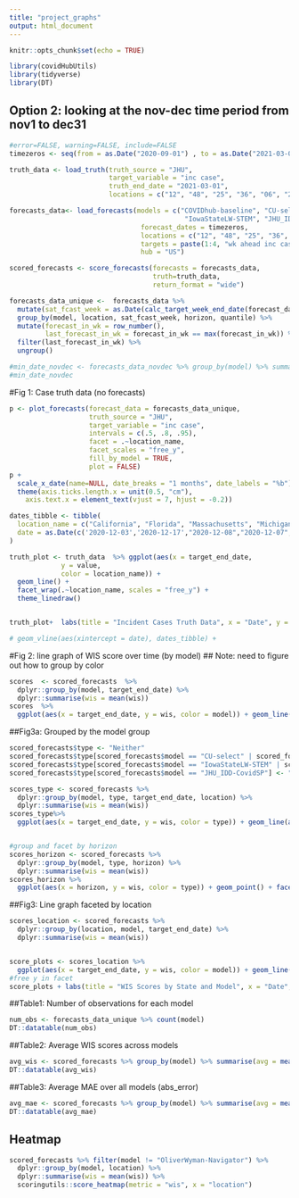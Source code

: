 ```yaml
---
title: "project_graphs"
output: html_document
---
```


```r
knitr::opts_chunk$set(echo = TRUE)
```

```r
library(covidHubUtils)
library(tidyverse)
library(DT)
```

## Option 2: looking at the nov-dec time period from nov1 to dec31
```r
#error=FALSE, warning=FALSE, include=FALSE
timezeros <- seq(from = as.Date("2020-09-01") , to = as.Date("2021-03-01"), by="days") 

truth_data <- load_truth(truth_source = "JHU", 
                         target_variable = "inc case",
                         truth_end_date = "2021-03-01", 
                         locations = c("12", "48", "25", "36", "06", "26"))

forecasts_data<- load_forecasts(models = c("COVIDhub-baseline", "CU-select", "LANL-GrowthRate",
                                            "IowaStateLW-STEM", "JHU_IDD-CovidSP", "UVA-Ensemble", "JHUAPL-Bucky"), 
                                 forecast_dates = timezeros,
                                 locations = c("12", "48", "25", "36", "06", "26"), 
                                 targets = paste(1:4, "wk ahead inc case"), 
                                 hub = "US")

scored_forecasts <- score_forecasts(forecasts = forecasts_data, 
                                    truth=truth_data, 
                                    return_format = "wide")

forecasts_data_unique <-  forecasts_data %>%
  mutate(sat_fcast_week = as.Date(calc_target_week_end_date(forecast_date, horizon = 0))) %>%
  group_by(model, location, sat_fcast_week, horizon, quantile) %>%
  mutate(forecast_in_wk = row_number(), 
         last_forecast_in_wk = forecast_in_wk == max(forecast_in_wk)) %>% 
  filter(last_forecast_in_wk) %>%
  ungroup()

#min_date_novdec <- forecasts_data_novdec %>% group_by(model) %>% summarise(min_date = min(forecast_date))
#min_date_novdec
```
#Fig 1:  Case truth data (no forecasts)
```r
p <- plot_forecasts(forecast_data = forecasts_data_unique, 
                    truth_source = "JHU",
                    target_variable = "inc case",  
                    intervals = c(.5, .8, .95),
                    facet = .~location_name,
                    facet_scales = "free_y",
                    fill_by_model = TRUE,
                    plot = FALSE) 
p +
  scale_x_date(name=NULL, date_breaks = "1 months", date_labels = "%b") +
  theme(axis.ticks.length.x = unit(0.5, "cm"),
    axis.text.x = element_text(vjust = 7, hjust = -0.2))
```
```r
dates_tibble <- tibble(
  location_name = c("California", "Florida", "Massachusetts", "Michigan", "New York", "Texas"),
  date = as.Date(c('2020-12-03','2020-12-17',"2020-12-08","2020-12-07","2020-12-11","2020-11-25"))
)

truth_plot <- truth_data  %>% ggplot(aes(x = target_end_date, 
             y = value, 
             color = location_name)) + 
  geom_line() +
  facet_wrap(.~location_name, scales = "free_y") +
  theme_linedraw() 


truth_plot+  labs(title = "Incident Cases Truth Data", x = "Date", y = "Incident Cases", color = "Location") + theme(axis.text.x = element_text(angle = 90)) + theme(legend.position = "none")

# geom_vline(aes(xintercept = date), dates_tibble) +
```

#Fig 2: line graph of WIS score over time  (by model)
## Note: need to figure out how to group by color
```r
scores  <- scored_forecasts  %>%
  dplyr::group_by(model, target_end_date) %>% 
  dplyr::summarise(wis = mean(wis)) 
scores  %>% 
  ggplot(aes(x = target_end_date, y = wis, color = model)) + geom_line() + labs(title = "WIS Score by Model", x = "Date", y = "WIS Score", color = "Model")
```

##Fig3a: Grouped by the model group
```r
scored_forecasts$type <- "Neither"
scored_forecasts$type[scored_forecasts$model == "CU-select" | scored_forecasts$model == "OliverWyman-Navigator" | scored_forecasts$model == "JHUAPL-Bucky"] <- "Mobility and Social Distancing/NPIs"
scored_forecasts$type[scored_forecasts$model == "IowaStateLW-STEM" | scored_forecasts$model == "UVA-Ensemble"] <- "Only Mobility"
scored_forecasts$type[scored_forecasts$model == "JHU_IDD-CovidSP"] <- "Only Social Distancing/NPIs"

scores_type <- scored_forecasts %>%
  dplyr::group_by(model, type, target_end_date, location) %>% 
  dplyr::summarise(wis = mean(wis)) 
scores_type%>% 
  ggplot(aes(x = target_end_date, y = wis, color = type)) + geom_line(aes(linetype = model)) + labs(title = "WIS Score by Type of Model", x = "Date", y = "WIS Score", color = "Model Type", linetype = "Model Name") + facet_wrap(.~location, scales = "free_y") + theme(axis.text.x = element_text(angle = 90)) 


#group and facet by horizon
scores_horizon <- scored_forecasts %>%
  dplyr::group_by(model, type, horizon) %>% 
  dplyr::summarise(wis = mean(wis)) 
scores_horizon %>% 
  ggplot(aes(x = horizon, y = wis, color = type)) + geom_point() + facet_wrap(.~horizon) + labs(title = "WIS Score by Type of Model and Horizon", x = "Horizon", y = "WIS Score", color = "Model Type", linetype = "Model Name")
```

##Fig3: Line graph faceted by location 
```r
scores_location <- scored_forecasts %>%
  dplyr::group_by(location, model, target_end_date) %>% 
  dplyr::summarise(wis = mean(wis)) 


score_plots <- scores_location %>% 
  ggplot(aes(x = target_end_date, y = wis, color = model)) + geom_line() + facet_wrap(.~location, scale = "free_y") + theme_linedraw()
#free y in facet
score_plots + labs(title = "WIS Scores by State and Model", x = "Date", y = "WIS Score", color = "Model") + theme(axis.text.x = element_text(angle = 90))
```

##Table1: Number of observations for each model
```r
num_obs <- forecasts_data_unique %>% count(model)
DT::datatable(num_obs)
```


##Table2: Average WIS scores across models 
```r
avg_wis <- scored_forecasts %>% group_by(model) %>% summarise(avg = mean(wis))
DT::datatable(avg_wis)
```


##Table3: Average MAE over all models (abs_error)
```r
avg_mae <- scored_forecasts %>% group_by(model) %>% summarise(avg = mean(abs_error))
DT::datatable(avg_mae)
```

## Heatmap
```r
scored_forecasts %>% filter(model != "OliverWyman-Navigator") %>% 
  dplyr::group_by(model, location) %>%
  dplyr::summarise(wis = mean(wis)) %>%
  scoringutils::score_heatmap(metric = "wis", x = "location")
```







